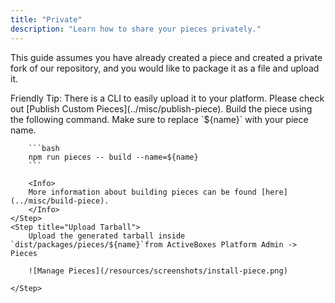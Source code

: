 ```yaml
---
title: "Private"
description: "Learn how to share your pieces privately."
---
```


<Snippet file="enterprise-feature.mdx" />

This guide assumes you have already created a piece and created a private fork of our repository, and you would like to package it as a file and upload it.

<Tip>
Friendly Tip: There is a CLI to easily upload it to your platform. Please check out [Publish Custom Pieces](../misc/publish-piece).
</Tip>



<Steps>
    <Step title="Build Piece">
        Build the piece using the following command. Make sure to replace `${name}` with your piece name.

        ```bash
        npm run pieces -- build --name=${name}
        ```

        <Info>
        More information about building pieces can be found [here](../misc/build-piece).
        </Info>
    </Step>
    <Step title="Upload Tarball">
        Upload the generated tarball inside `dist/packages/pieces/${name}`from ActiveBoxes Platform Admin -> Pieces
    
        ![Manage Pieces](/resources/screenshots/install-piece.png)

    </Step>
</Steps>
